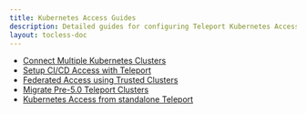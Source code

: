 ```yaml
---
title: Kubernetes Access Guides
description: Detailed guides for configuring Teleport Kubernetes Access
layout: tocless-doc
---
```


- [Connect Multiple Kubernetes Clusters](./guides/multiple-clusters.mdx)
- [Setup CI/CD Access with Teleport](./guides/cicd.mdx)
- [Federated Access using Trusted Clusters](./guides/federation.mdx)
- [Migrate Pre-5.0 Teleport Clusters](./guides/migration.mdx)
- [Kubernetes Access from standalone Teleport](./guides/standalone-teleport.mdx)
